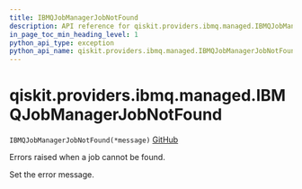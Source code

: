 ```yaml
---
title: IBMQJobManagerJobNotFound
description: API reference for qiskit.providers.ibmq.managed.IBMQJobManagerJobNotFound
in_page_toc_min_heading_level: 1
python_api_type: exception
python_api_name: qiskit.providers.ibmq.managed.IBMQJobManagerJobNotFound
---
```


# qiskit.providers.ibmq.managed.IBMQJobManagerJobNotFound

<span id="qiskit.providers.ibmq.managed.IBMQJobManagerJobNotFound" />

`IBMQJobManagerJobNotFound(*message)` [GitHub](https://github.com/qiskit/qiskit-ibmq-provider/tree/stable/0.16/qiskit/providers/ibmq/managed/exceptions.py "view source code")

Errors raised when a job cannot be found.

Set the error message.

